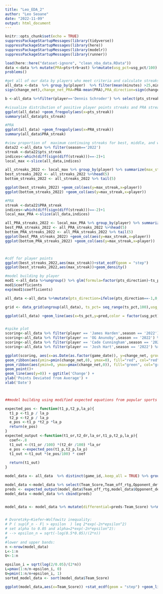 ```yaml
---
title: "Leo_EDA_2"
author: "Leo Seoane"
date: "2022-11-09"
output: html_document
---
```




```r
knitr::opts_chunk$set(echo = TRUE)
suppressPackageStartupMessages(library(tidyverse))
suppressPackageStartupMessages(library(here))
suppressPackageStartupMessages(library(modelr))
suppressPackageStartupMessages(library(runner))
```
```r
load(here::here("dataset-ignore", "clean_nba_data.RData"))
data <-data %>% mutate(PRA=pts+trb+ast) %>%mutate(usg_pct=usg_pct/100)
problems()

```

```r
#get all of our data by players who meet criteria and calculate streaks
all_data <-data  %>% group_by(player)  %>% filter(mean(minutes) >25,minutes >15) %>% mutate(change_net = pts - mean(pts),pts_direction  = 
sign(change_net),change_net_PRA=PRA-mean(PRA),PRA_direction=sign(change_net_PRA)) %>% distinct(player,game_id,.keep_all = TRUE) %>%mutate(pts_streak=ifelse(pts_direction >0,streak_run(pts_direction),0),PRA_streak=ifelse(PRA_direction >0,streak_run(PRA_direction),0))  %>% ungroup() %>% mutate(Team_def_rtg=mean(Opponent_Score/Opponent_pace *100), Opponent_def_rtg=mean(Team_Score/Team_pace *100))

b <-all_data %>%filter(player=='Dennis Schroder') %>% select(pts_streak,game_id,game_date,pts) %>% arrange(game_date)

#visualize distribution of positive player points streaks and PRA streaks
ggplot(all_data) +geom_freqpoly(aes(x=pts_streak))
summary(all_data$pts_streak)

#PRA
ggplot(all_data) +geom_freqpoly(aes(x=PRA_streak))
summary(all_data$PRA_streak)

#view proportion of  maximum continuing streaks for best, middle, and worst players
data22 <-all_data %>% filter(season=='2022')
streak <-data22$pts_streak
indices<-which(diff(sign(diff(streak)))==-2)+1
local_max <-slice(all_data,indices)

all_streaks_2022 <- local_max %>% group_by(player) %>% summarize(max_streak=max(pts_streak)) %>% arrange(desc(max_streak))
best_streaks_2022 <- all_streaks_2022 %>%head(5)
bottom_streaks_2022 <- all_streaks_2022 %>% tail(5)

ggplot(best_streaks_2022) +geom_col(aes(y=max_streak,x=player))
ggplot(bottom_streaks_2022) +geom_col(aes(y=max_streak,x=player))

#PRA
streak <-data22$PRA_streak
indices<-which(diff(sign(diff(streak)))==-2)+1
local_max_PRA <-slice(all_data,indices)

all_PRA_streaks_2022 <- local_max_PRA %>% group_by(player) %>% summarize(max_streak=max(mean(PRA_streak))) %>% arrange(desc(max_streak))
best_PRA_streaks_2022 <- all_PRA_streaks_2022 %>%head(5)
bottom_PRA_streaks_2022 <- all_PRA_streaks_2022 %>% tail(5)
ggplot(best_PRA_streaks_2022) +geom_col(aes(y=max_streak,x=player))
ggplot(bottom_PRA_streaks_2022) +geom_col(aes(y=max_streak,x=player))



#cdf for player points
ggplot(best_streaks_2022,aes(max_streak))+stat_ecdf(geom = "step")
ggplot(best_streaks_2022,aes(max_streak))+geom_density()

#model building by player
mod1 <-all_data %>%ungroup() %>% glm(formula=factor(pts_direction)~ts_pct+usg_pct+usg_pct:ts_pct,family=binomial())
mod1$coefficients
exp(mod1$coefficients)

all_data <-all_data %>%mutate(pts_direction=ifelse(pts_direction==-1,0,1))

grid <- data_grid(ungroup(all_data), ts_pct= seq_range(ts_pct,100),usg_pct= seq_range(usg_pct,5)) %>% add_predictions(mod1, type = "response" )

ggplot(all_data) +geom_line(aes(x=ts_pct,y=pred,color = factor(usg_pct)),data=grid)


#spike plot
scoring<-all_data %>% filter(player == 'James Harden',season == '2022') %>%select(change_net,game_date)
scoring<-all_data %>% filter(player == 'OG Anunoby',season == '2022') %>%select(change_net,game_date)
scoring<-all_data %>% filter(player == 'Cade Cunningham',season == '2022') %>%select(change_net,game_date)
scoring<-all_data %>% filter(player == 'Josh Hart',season == '2022') %>%select(change_net,game_date)

ggplot(scoring, aes(x=as.Date(as.factor(game_date)), y=change_net, group=1)) +
geom_ribbon(aes(ymin=pmin(change_net,0), ymax=0), fill="red", col="red", alpha=0.5) +
geom_ribbon(aes(ymin=0, ymax=pmax(change_net,0)), fill="green", col="green", alpha=0.5) +
geom_point()+
geom_line(aes(y=0)) + ggtitle('Change') +
ylab('Points Deviated from Average') +
xlab('Date')



##model building using modified expected equations from popular sports model maker Ken Pomeroy

expected_pos <- function(t1_p,t2_p,la_p){
  t1_p <-t1_p / la_p
  t2_p <-t2_p / la_p
  e_pos <-t1_p *t2_p *la_p
  return(e_pos)
}
expected_output <-function(t1_or,t2_dr,la_or,t1_p,t2_p,la_p){
  coef<-.8
  t1_out <-(t1_or /100) *(t2_dr /100) *la_or
  e_pos <-expected_pos(t1_p,t2_p,la_p)
  t1_out <-t1_out *(e_pos/100) * coef
  
  return(t1_out)
}

model_data <- all_data  %>% distinct(game_id,.keep_all = TRUE) %>% group_by(Team_Abbrev) %>% mutate(Team_def_rtg=mean(Opponent_Score/Opponent_pace *100), Opponent_def_rtg=mean(Team_Score/Team_pace *100)) %>%ungroup() %>%mutate(la_pace=mean(Team_pace),la_or=mean(Team_off_rtg))

model_data <-model_data %>% select(Team_Score,Team_off_rtg,Opponent_def_rtg,la_or,Team_pace,Opponent_pace,la_pace)
preds <- expected_output(model_data$Team_off_rtg,model_data$Opponent_def_rtg,model_data$la_or,model_data$Team_pace,model_data$Opponent_pace,model_data$la_pace)
model_data <-model_data %>% cbind(preds) 


model_data <- model_data %>% mutate(differential=preds-Team_Score) %>%mutate(z_score=(Team_Score-mean(Team_Score))/sd(Team_Score)) %>%mutate(probability=pnorm(z_score,mean=0,sd=1))


# Dvoretzky–Kiefer–Wolfowitz inequality:
# P ( sup|F_n - F| > epsilon  ) leq 2*exp(-2n*epsilon^2)
# set alpha to 0.05 and alpha=2*exp(-2n*epsilon^2):
# --> epsilon_n = sqrt(-log(0.5*0.05)/(2*n))
#
#lower and upper bands:
n <-nrow(model_data)
L<-1:n
U<-1:n

epsilon_i = sqrt(log(2/0.05)/(2*n))
L=pmax(1:n/n-epsilon_i, 0)
U=pmin(1:n/n+epsilon_i, 1)
sorted_model_data <- sort(model_data$Team_Score)

ggplot(model_data,aes(x=Team_Score)) +stat_ecdf(geom = "step") +geom_line(aes(x=sorted_model_data,y= U, color="blue")) +geom_line(aes(x=sorted_model_data,y=L, color="r"))

```